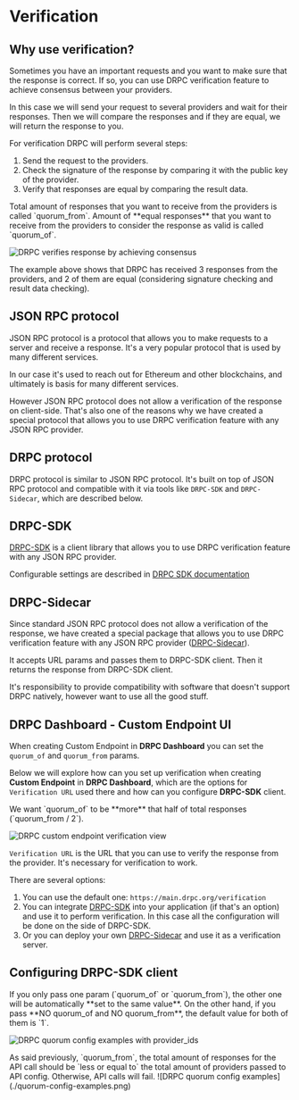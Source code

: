 
# Verification

## Why use verification?

Sometimes you have an important requests and you want to make sure that the response is correct.
If so, you can use DRPC verification feature to achieve consensus between your providers.

In this case we will send your request to several providers and wait for their responses.
Then we will compare the responses and if they are equal, we will return the response to you.

For verification DRPC will perform several steps:

1. Send the request to the providers.
2. Check the signature of the response by comparing it with the public key of the provider.
3. Verify that responses are equal by comparing the result data.

<Callout type="info">
  Total amount of responses that you want to receive from the providers is
  called `quorum_from`. Amount of **equal responses** that you want to receive
  from the providers to consider the response as valid is called `quorum_of`.
</Callout>

![DRPC verifies response by achieving consensus](./consensus-example-ok.png)

The example above shows that DRPC has received 3 responses from the providers, and 2 of them are equal (considering signature checking and result data checking).

## JSON RPC protocol

JSON RPC protocol is a protocol that allows you to make requests to a server and receive a response. It's a very popular protocol that is used by many different services.

In our case it's used to reach out for Ethereum and other blockchains, and ultimately is basis for many different services.

However JSON RPC protocol does not allow a verification of the response on client-side. That's also one of the reasons why we have created a special protocol that allows you to use DRPC verification feature with any JSON RPC provider.

## DRPC protocol

DRPC protocol is similar to JSON RPC protocol. It's built on top of JSON RPC protocol and compatible with it via tools like `DRPC-SDK` and `DRPC-Sidecar`, which are described below.

## DRPC-SDK

[DRPC-SDK](https://github.com/p2p-org/drpc-client) is a client library that allows you to use DRPC verification feature with any JSON RPC provider.

Configurable settings are described in [DRPC SDK documentation](https://p2p-org.github.io/drpc-client/modules.html#ProviderSettings)

## DRPC-Sidecar

Since standard JSON RPC protocol does not allow a verification of the response, we have created a special package that allows you to use DRPC verification feature with any JSON RPC provider ([DRPC-Sidecar](https://github.com/p2p-org/drpc-sidecar)).

It accepts URL params and passes them to DRPC-SDK client. Then it returns the response from DRPC-SDK client.

It's responsibility to provide compatibility with software that doesn't support DRPC natively, however want to use all the good stuff.

## DRPC Dashboard - Custom Endpoint UI

When creating Custom Endpoint in **DRPC Dashboard** you can set the `quorum_of` and `quorum_from` params.

Below we will explore how can you set up verification when creating **Custom Endpoint** in **DRPC Dashboard**, which are the options for `Verification URL` used there and how can you configure **DRPC-SDK** client.

<Callout type="warning">
  We want `quorum_of` to be **more** that half of total responses (`quorum_from
  / 2`).
</Callout>

![DRPC custom endpoint verification view](./dashboard-endpoint-verification.png)

`Verification URL` is the URL that you can use to verify the response from the provider. It's necessary for verification to work.

There are several options:

1. You can use the default one: `https://main.drpc.org/verification`
2. You can integrate [DRPC-SDK](https://github.com/p2p-org/drpc-client) into your application (if that's an option) and use it to perform verification. In this case all the configuration will be done on the side of DRPC-SDK.
3. Or you can deploy your own [DRPC-Sidecar](https://github.com/p2p-org/drpc-sidecar) and use it as a verification server.

## Configuring DRPC-SDK client

<Callout type="info">
  If you only pass one param (`quorum_of` or `quorum_from`), the other one will
  be automatically **set to the same value**. On the other hand, if you pass
  **NO quorum_of and NO quorum_from**, the default value for both of them is
  `1`.
</Callout>

![DRPC quorum config examples with provider_ids](./quorum-config-providers-amount-examples.png)

<Callout type="warning">
  As said previously, `quorum_from`, the total amount of responses for the API
  call should be `less or equal to` the total amount of providers passed to API
  config. Otherwise, API calls will fail.
</Callout>
![DRPC quorum config examples](./quorum-config-examples.png)
